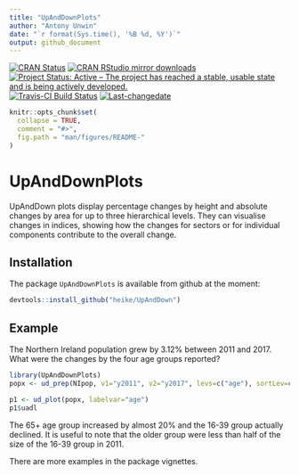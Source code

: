 ```yaml
---
title: "UpAndDownPlots"
author: "Antony Unwin"
date: "`r format(Sys.time(), '%B %d, %Y')`"
output: github_document
---
```


[![CRAN Status](http://www.r-pkg.org/badges/version/UpAndDownPlots)](https://cran.r-project.org/package=UpAndDownPlots) [![CRAN RStudio mirror downloads](http://cranlogs.r-pkg.org/badges/UpAndDownPlots)](http://www.r-pkg.org/pkg/UpAndDownPlots) 
[![Project Status: Active – The project has reached a stable, usable state and is being actively developed.](http://www.repostatus.org/badges/latest/active.svg)](http://www.repostatus.org/#active)
[![Travis-CI Build Status](https://travis-ci.org/heike/UpAndDown.svg?branch=master)](https://travis-ci.org/heike/UpAndDown)
[![Last-changedate](https://img.shields.io/badge/last%20change-`r gsub('-', '--', Sys.Date())`-yellowgreen.svg)](/commits/master)

```r
knitr::opts_chunk$set(
  collapse = TRUE,
  comment = "#>",
  fig.path = "man/figures/README-"
)
```

# UpAndDownPlots

UpAndDown plots display percentage changes by height and absolute changes by area for up to three hierarchical levels. They can visualise changes in indices, showing how the changes for sectors or for individual components contribute to the overall change.


## Installation

The package `UpAndDownPlots` is available from github at the moment:

```r
devtools::install_github("heike/UpAndDown")
```

## Example

The Northern Ireland population grew by 3.12% between 2011 and 2017.  What were the changes by the four age groups reported?

```r
library(UpAndDownPlots)
popx <- ud_prep(NIpop, v1="y2011", v2="y2017", levs=c("age"), sortLev=c("orig"))

p1 <- ud_plot(popx, labelvar="age")
p1$uadl
```

The 65+ age group increased by almost 20% and the 16-39 group actually declined.  It is useful to note that the older group were less than half of the size of the 16-39 group in 2011.

There are more examples in the package vignettes.
